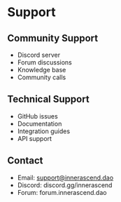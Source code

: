 # Support

## Community Support

- Discord server
- Forum discussions
- Knowledge base
- Community calls

## Technical Support

- GitHub issues
- Documentation
- Integration guides
- API support

## Contact

- Email: support@innerascend.dao
- Discord: discord.gg/innerascend
- Forum: forum.innerascend.dao
